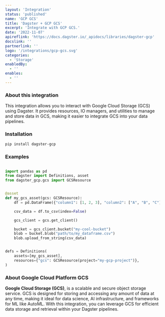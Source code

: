 ```yaml
---
layout: 'Integration'
status: 'published'
name: 'GCP GCS'
title: 'Dagster + GCP GCS'
excerpt: 'Integrate with GCP GCS.'
date: '2022-11-07'
apireflink: 'https://docs.dagster.io/_apidocs/libraries/dagster-gcp'
docslink: ''
partnerlink: ''
logo: '/integrations/gcp-gcs.svg'
categories:
  - 'Storage'
enabledBy:
  - ''
enables:
  - ''
---
```


### About this integration

This integration allows you to interact with Google Cloud Storage (GCS) using Dagster. It provides resources, IO managers, and utilities to manage and store data in GCS, making it easier to integrate GCS into your data pipelines.

### Installation

```bash
pip install dagster-gcp
```

### Examples

```python

import pandas as pd
from dagster import Definitions, asset
from dagster_gcp.gcs import GCSResource


@asset
def my_gcs_asset(gcs: GCSResource):
    df = pd.DataFrame({"column1": [1, 2, 3], "column2": ["A", "B", "C"]})

    csv_data = df.to_csv(index=False)

    gcs_client = gcs.get_client()

    bucket = gcs_client.bucket("my-cool-bucket")
    blob = bucket.blob("path/to/my_dataframe.csv")
    blob.upload_from_string(csv_data)


defs = Definitions(
    assets=[my_gcs_asset],
    resources={"gcs": GCSResource(project="my-gcp-project")},
)
```

### About Google Cloud Platform GCS

**Google Cloud Storage (GCS)**, is a scalable and secure object storage service. GCS is designed for storing and accessing any amount of data at any time, making it ideal for data science, AI infrastructure, and frameworks for ML like AutoML. With this integration, you can leverage GCS for efficient data storage and retrieval within your Dagster pipelines.
